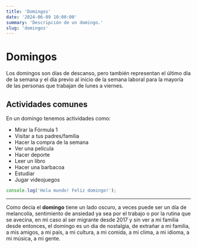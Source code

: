 ```yaml
---
title: 'Domingos'
date: '2024-06-09 10:00:00'
summary: 'Descripción de un domingo.'
slug: 'domingos'
---
```


# Domingos

Los domingos son días de descanso, pero también representan el último día de la semana y el día previo al inicio de la semana laboral para la mayoría de las personas que trabajan de lunes a viernes.

## Actividades comunes

En un domingo tenemos actividades como:

- Mirar la Fórmula 1
- Visitar a tus padres/familia
- Hacer la compra de la semana
- Ver una película
- Hacer deporte
- Leer un libro
- Hacer una barbacoa
- Estudiar
- Jugar videojuegos

```javascript
console.log('Hola mundo! Feliz domingo!');
```

---

Como decía el **domingo** tiene un lado oscuro, a veces puede ser un día de melancolía, sentimiento de ansiedad ya sea por el trabajo o por la rutina que se avecina, en mi caso al ser migrante desde 2017 y sin ver a mi familia desde entonces, el domingo es un dia de nostalgia, de extrañar a mi familia, a mis amigos, a mi país, a mi cultura, a mi comida, a mi clima, a mi idioma, a mi música, a mi gente.

